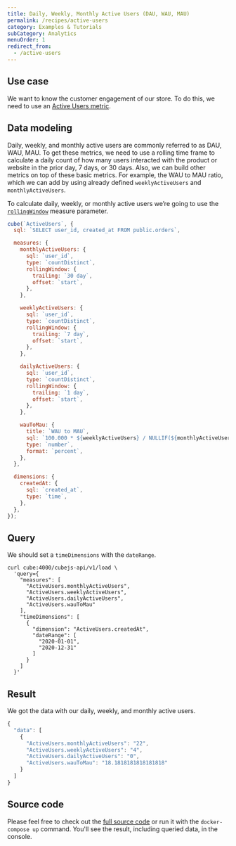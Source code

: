 ```yaml
---
title: Daily, Weekly, Monthly Active Users (DAU, WAU, MAU)
permalink: /recipes/active-users
category: Examples & Tutorials
subCategory: Analytics
menuOrder: 1
redirect_from:
  - /active-users
---
```


## Use case

We want to know the customer engagement of our store. To do this, we need to use
an [Active Users metric](https://en.wikipedia.org/wiki/Active_users).

## Data modeling

Daily, weekly, and monthly active users are commonly referred to as DAU, WAU,
MAU. To get these metrics, we need to use a rolling time frame to calculate a
daily count of how many users interacted with the product or website in the
prior day, 7 days, or 30 days. Also, we can build other metrics on top of these
basic metrics. For example, the WAU to MAU ratio, which we can add by using
already defined `weeklyActiveUsers` and `monthlyActiveUsers`.

To calculate daily, weekly, or monthly active users we’re going to use the
[`rollingWindow`](https://cube.dev/docs/schema/reference/measures#parameters-rolling-window)
measure parameter.

```javascript
cube(`ActiveUsers`, {
  sql: `SELECT user_id, created_at FROM public.orders`,

  measures: {
    monthlyActiveUsers: {
      sql: `user_id`,
      type: `countDistinct`,
      rollingWindow: {
        trailing: `30 day`,
        offset: `start`,
      },
    },

    weeklyActiveUsers: {
      sql: `user_id`,
      type: `countDistinct`,
      rollingWindow: {
        trailing: `7 day`,
        offset: `start`,
      },
    },

    dailyActiveUsers: {
      sql: `user_id`,
      type: `countDistinct`,
      rollingWindow: {
        trailing: `1 day`,
        offset: `start`,
      },
    },

    wauToMau: {
      title: `WAU to MAU`,
      sql: `100.000 * ${weeklyActiveUsers} / NULLIF(${monthlyActiveUsers}, 0)`,
      type: `number`,
      format: `percent`,
    },
  },

  dimensions: {
    createdAt: {
      sql: `created_at`,
      type: `time`,
    },
  },
});
```

## Query

We should set a `timeDimensions` with the `dateRange`.

```bash{outputLines: 2-18}
curl cube:4000/cubejs-api/v1/load \
  'query={
    "measures": [
      "ActiveUsers.monthlyActiveUsers",
      "ActiveUsers.weeklyActiveUsers",
      "ActiveUsers.dailyActiveUsers",
      "ActiveUsers.wauToMau"
    ],
    "timeDimensions": [
      {
        "dimension": "ActiveUsers.createdAt",
        "dateRange": [
          "2020-01-01",
          "2020-12-31"
        ]
      }
    ]
  }'
```

## Result

We got the data with our daily, weekly, and monthly active users.

```javascript
{
  "data": [
    {
      "ActiveUsers.monthlyActiveUsers": "22",
      "ActiveUsers.weeklyActiveUsers": "4",
      "ActiveUsers.dailyActiveUsers": "0",
      "ActiveUsers.wauToMau": "18.1818181818181818"
    }
  ]
}
```

## Source code

Please feel free to check out the
[full source code](https://github.com/cube-js/cube/tree/master/examples/recipes/active-users)
or run it with the `docker-compose up` command. You'll see the result, including
queried data, in the console.
